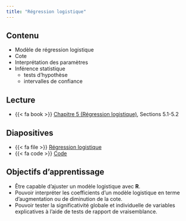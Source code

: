 ```yaml
---
title: "Régression logistique"
---
```


## Contenu

- Modèle de régression logistique
- Cote
- Interprétation des paramètres
- Inférence statistique
    - tests d'hypothèse
    - intervalles de confiance

## Lecture


- {{< fa book >}} [Chapitre 5 (Régression logistique)](https://lbelzile.github.io/math60602/05-reglogistique.html), Sections 5.1-5.2


## Diapositives 

- {{< fa file >}} [Régression logistique](/diapos/MATH60602-diapos6.pdf)
- {{< fa code >}} [Code](/diapos/MATH60602-diapos6.R)

<!--
<iframe width="600" height="338" src="http://docs.google.com/gview?url=https://lbelzile.github.io/multi/diapos/MATH60602-diapos3.pdf&embedded=true" frameborder="0"></iframe>
-->

## Objectifs d'apprentissage

- Être capable d'ajuster un modèle logistique avec **R**.
- Pouvoir interpréter les coefficients d'un modèle logistique en terme d'augmentation ou de diminution de la cote.
- Pouvoir tester la significativité globale et individuelle de variables explicatives à l'aide de tests de rapport de vraisemblance.
